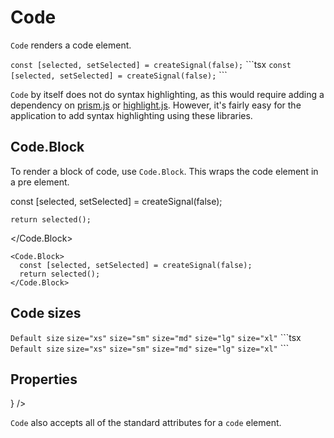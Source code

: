 
# Code

`Code` renders a <HTMLTag>code</HTMLTag> element.

<DemoSection>
  <Code>const [selected, setSelected] = createSignal(false);</Code>
</DemoSection>
<SourceCode>
```tsx
<Code>const [selected, setSelected] = createSignal(false);</Code>
```
</SourceCode>

`Code` by itself does not do syntax highlighting, as this would require adding a dependency
on [prism.js](https://prismjs.com/) or [highlight.js](https://highlightjs.org/). However, it's
fairly easy for the application to add syntax highlighting using these libraries.

## Code.Block

To render a block of code, use `Code.Block`. This wraps the <HTMLTag>code</HTMLTag> element in
a <HTMLTag>pre</HTMLTag> element.

<DemoSection>
  <Code.Block>
    const [selected, setSelected] = createSignal(false);

    return selected();
  </Code.Block>
</DemoSection>
<SourceCode>
```tsx
<Code.Block>
  const [selected, setSelected] = createSignal(false);
  return selected();
</Code.Block>
```
</SourceCode>


## Code sizes

<DemoSection>
  <Stack gap="xl">
    <Code>Default size</Code>
    <Code size="xs">size="xs"</Code>
    <Code size="sm">size="sm"</Code>
    <Code size="md">size="md"</Code>
    <Code size="lg">size="lg"</Code>
    <Code size="xl">size="xl"</Code>
  </Stack>
</DemoSection>
<SourceCode>
```tsx
<Code>Default size</Code>
<Code size="xs">size="xs"</Code>
<Code size="sm">size="sm"</Code>
<Code size="md">size="md"</Code>
<Code size="lg">size="lg"</Code>
<Code size="xl">size="xl"</Code>
```
</SourceCode>

## Properties

<PropsTable>
  <PropsItem
    name="size"
    description="Font size of code snippet."
    type={
      <UnionType values={['xl', 'lg', 'md', 'sm', 'xs']} />
    }
  />
</PropsTable>

`Code` also accepts all of the standard attributes for a `code` element.
